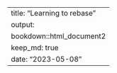 ---
title: "Learning to rebase"
output:
        bookdown::html_document2
keep_md: true
date: "2023-05-08"
---